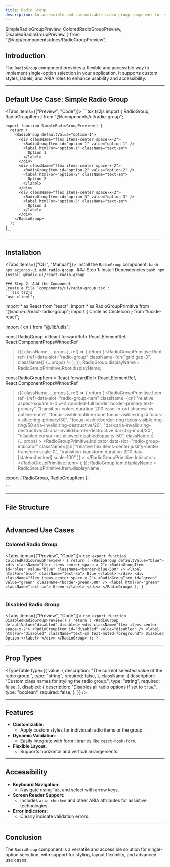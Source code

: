 ```yaml
---
title: Radio Group
description: An accessible and customizable radio group component for single-option selection with advanced styling capabilities.
---
```



  SimpleRadioGroupPreview,
  ColoredRadioGroupPreview,
  DisabledRadioGroupPreview,
} from "@/app/components/docs/RadioGroupPreview";

## Introduction

The `RadioGroup` component provides a flexible and accessible way to implement single-option selection in your application. It supports custom styles, labels, and ARIA roles to enhance usability and accessibility.

---

## Default Use Case: Simple Radio Group

<Tabs items={["Preview", "Code"]}>
  <Tab value="Preview" className="m-auto h-auto pb-8 content-center">
    <SimpleRadioGroupPreview />
  </Tab>
  <Tab value="Code">
    ```tsx ts2js 
    import { RadioGroup, RadioGroupItem } from "@/components/ui/radio-group";

    export function SimpleRadioGroupPreview() {
      return (
        <RadioGroup defaultValue="option-1">
          <div className="flex items-center space-x-2">
            <RadioGroupItem id="option-1" value="option-1" />
            <label htmlFor="option-1" className="text-sm">
              Option 1
            </label>
          </div>
          <div className="flex items-center space-x-2">
            <RadioGroupItem id="option-2" value="option-2" />
            <label htmlFor="option-2" className="text-sm">
              Option 2
            </label>
          </div>
          <div className="flex items-center space-x-2">
            <RadioGroupItem id="option-3" value="option-3" />
            <label htmlFor="option-3" className="text-sm">
              Option 3
            </label>
          </div>
        </RadioGroup>
      );
    }
    ```
  </Tab>
</Tabs>

---

## Installation

<Tabs items={["CLI", "Manual"]}>
  <Tab value="CLI">
    Install the `RadioGroup` component:
    ```bash
    npx axionjs-ui add radio-group
    ```
  </Tab>
  <Tab value="Manual">
    ### Step 1: Install Dependencies
    ```bash
    npm install @radix-ui/react-radio-group
    ```

    ### Step 2: Add the Component
    Create a file `components/ui/radio-group.tsx`:
    ```tsx ts2js
    "use client";

import * as React from "react";
import * as RadioGroupPrimitive from "@radix-ui/react-radio-group";
import { Circle as CircleIcon } from "lucide-react";

import { cn } from "@/lib/utils";

const RadioGroup = React.forwardRef<
  React.ElementRef<typeof RadioGroupPrimitive.Root>,
  React.ComponentPropsWithoutRef<typeof RadioGroupPrimitive.Root>
>(({ className, ...props }, ref) => {
  return (
    <RadioGroupPrimitive.Root
      ref={ref}
      data-slot="radio-group"
      className={cn("grid gap-3", className)}
      {...props}
    />
  );
});
RadioGroup.displayName = RadioGroupPrimitive.Root.displayName;

const RadioGroupItem = React.forwardRef<
  React.ElementRef<typeof RadioGroupPrimitive.Item>,
  React.ComponentPropsWithoutRef<typeof RadioGroupPrimitive.Item>
>(({ className, ...props }, ref) => {
  return (
    <RadioGroupPrimitive.Item
      ref={ref}
      data-slot="radio-group-item"
      className={cn(
        "relative aspect-square h-4 w-4 rounded-full border border-primary text-primary",
        "transition-colors duration-200 ease-in-out shadow-xs outline-none",
        "focus-visible:outline-none focus-visible:ring-4 focus-visible:ring-primary/30",
        "focus-visible:border-ring focus-visible:ring-ring/50 aria-invalid:ring-destructive/20",
        "dark:aria-invalid:ring-destructive/40 aria-invalid:border-destructive dark:bg-input/30",
        "disabled:cursor-not-allowed disabled:opacity-50",
        className
      )}
      {...props}
    >
      <RadioGroupPrimitive.Indicator
        data-slot="radio-group-indicator"
        className={cn(
          "relative flex items-center justify-center transform scale-0",
          "transition-transform duration-200 data-[state=checked]:scale-100"
        )}
      >
        <CircleIcon
          className="fill-primary absolute top-1/2 left-1/2 h-3 w-3 -translate-x-1/2 -translate-y-1/2"
          aria-hidden="true"
          focusable="false"
        />
      </RadioGroupPrimitive.Indicator>
    </RadioGroupPrimitive.Item>
  );
});
RadioGroupItem.displayName = RadioGroupPrimitive.Item.displayName;

export { RadioGroup, RadioGroupItem };

    ```
  </Tab>
</Tabs>

---

## File Structure

<Files>
  <Folder name="app" defaultOpen>
    <Folder name="components" defaultOpen>
      <Folder name="ui" defaultOpen>
        <File name="radio-group.tsx" />
      </Folder>
    </Folder>
  </Folder>
</Files>

---

## Advanced Use Cases

### Colored Radio Group

<Tabs items={["Preview", "Code"]}>
  <Tab value="Preview" className="m-auto h-auto pb-8 content-center">
    <ColoredRadioGroupPreview />
  </Tab>
  <Tab value="Code">
    ```tsx
    export function ColoredRadioGroupPreview() {
      return (
        <RadioGroup defaultValue="blue">
          <div className="flex items-center space-x-2">
            <RadioGroupItem id="blue" value="blue" className="border-blue-500" />
            <label htmlFor="blue" className="text-sm">
              Blue
            </label>
          </div>
          <div className="flex items-center space-x-2">
            <RadioGroupItem id="green" value="green" className="border-green-500" />
            <label htmlFor="green" className="text-sm">
              Green
            </label>
          </div>
        </RadioGroup>
      );
    }
    ```
  </Tab>
</Tabs>

---

### Disabled Radio Group

<Tabs items={["Preview", "Code"]}>
  <Tab value="Preview" className="m-auto h-auto pb-8 content-center">
    <DisabledRadioGroupPreview />
  </Tab>
  <Tab value="Code">
    ```tsx
    export function DisabledRadioGroupPreview() {
      return (
        <RadioGroup defaultValue="disabled" disabled>
          <div className="flex items-center space-x-2">
            <RadioGroupItem id="disabled" value="disabled" />
            <label htmlFor="disabled" className="text-sm text-muted-foreground">
              Disabled Option
            </label>
          </div>
        </RadioGroup>
      );
    }
    ```
  </Tab>
</Tabs>

---

## Prop Types

<TypeTable
  type={{
    value: {
      description: "The current selected value of the radio group.",
      type: "string",
      required: false,
    },
    className: {
      description: "Custom class names for styling the radio group.",
      type: "string",
      required: false,
    },
    disabled: {
      description: "Disables all radio options if set to `true`.",
      type: "boolean",
      required: false,
    },
  }}
/>

---

## Features

- **Customizable**:
  - Apply custom styles for individual radio items or the group.
- **Dynamic Validation**:
  - Easily integrate with form libraries like `react-hook-form`.
- **Flexible Layout**:
  - Supports horizontal and vertical arrangements.

---

## Accessibility

- **Keyboard Navigation**:
  - Navigate using `Tab`, and select with arrow keys.
- **Screen Reader Support**:
  - Includes `aria-checked` and other ARIA attributes for assistive technologies.
- **Error Indicators**:
  - Clearly indicate validation errors.

---

## Conclusion

The `RadioGroup` component is a versatile and accessible solution for single-option selection, with support for styling, layout flexibility, and advanced use cases.
